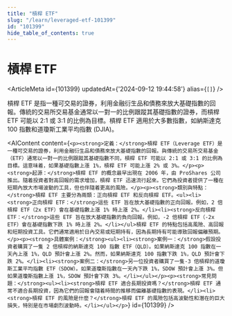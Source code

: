 ```yaml
---
title: "槓桿 ETF"
slug: "/learn/leveraged-etf-101399"
id: "101399"
hide_table_of_contents: true
---
```



# 槓桿 ETF

<ArticleMeta id={101399} updatedAt={'2024-09-12 19:44:58'} alias={`[]`} />
<div className='border-solid border-b border-t-0 my-4 border-[var(--ifm-color-gray-300)]' />

槓桿 ETF 是指一種可交易的證券，利用金融衍生品和債務來放大基礎指數的回報。傳統的交易所交易基金通常以一對一的比例跟蹤其基礎指數的證券，而槓桿 ETF 可能以 2:1 或 3:1 的比例為目標。槓桿 ETF 適用於大多數指數，如納斯達克 100 指數和道瓊斯工業平均指數 (DJIA)。

<AIContent content={`<p><strong>定義：</strong>槓桿 ETF（Leverage ETF）是一種可交易的證券，利用金融衍生品和債務來放大基礎指數的回報。與傳統的交易所交易基金（ETF）通常以一對一的比例跟蹤其基礎指數不同，槓桿 ETF 可能以 2:1 或 3:1 的比例為目標。這意味着，如果基礎指數上漲 1%，槓桿 ETF 可能上漲 2% 或 3%。</p><p><strong>起源：</strong>槓桿 ETF 的概念最早出現在 2006 年，由 ProShares 公司推出。隨着投資者對高回報的需求增加，槓桿 ETF 迅速流行起來。它們為投資者提供了一種在短期內放大市場波動的工具，但也伴隨着更高的風險。</p><p><strong>類別與特點：</strong>槓桿 ETF 主要分為兩類：正向槓桿 ETF 和反向槓桿 ETF。<ul><li><strong>正向槓桿 ETF：</strong>這些 ETF 旨在放大基礎指數的正向回報。例如，2 倍槓桿 ETF（2x ETF）會在基礎指數上漲 1% 時上漲 2%。</li><li><strong>反向槓桿 ETF：</strong>這些 ETF 旨在放大基礎指數的負向回報。例如，-2 倍槓桿 ETF（-2x ETF）會在基礎指數下跌 1% 時上漲 2%。</li></ul>槓桿 ETF 的特點包括高風險、高回報和短期投資工具。它們通常適用於日內交易或短期持有，因為長期持有可能導致回報偏離預期。</p><p><strong>具體案例：</strong><ul><li><strong>案例一：</strong>假設投資者購買了一隻 2 倍槓桿的納斯達克 100 指數 ETF（QLD）。如果納斯達克 100 指數在一天內上漲 1%，QLD 預計會上漲 2%。然而，如果納斯達克 100 指數下跌 1%，QLD 預計會下跌 2%。</li><li><strong>案例二：</strong>另一位投資者購買了一隻-3 倍槓桿的道瓊斯工業平均指數 ETF（SDOW）。如果道瓊斯指數在一天內下跌 1%，SDOW 預計會上漲 3%。但如果道瓊斯指數上漲 1%，SDOW 預計會下跌 3%。</li></ul></p><p><strong>常見問題：</strong><ul><li><strong>槓桿 ETF 適合長期投資嗎？</strong>槓桿 ETF 通常不適合長期投資，因為它們的回報會隨着時間的推移而偏離基礎指數的表現。</li><li><strong>槓桿 ETF 的風險是什麼？</strong>槓桿 ETF 的風險包括高波動性和潛在的巨大損失，特別是在市場劇烈波動時。</li></ul></p>`} id={101399} />
